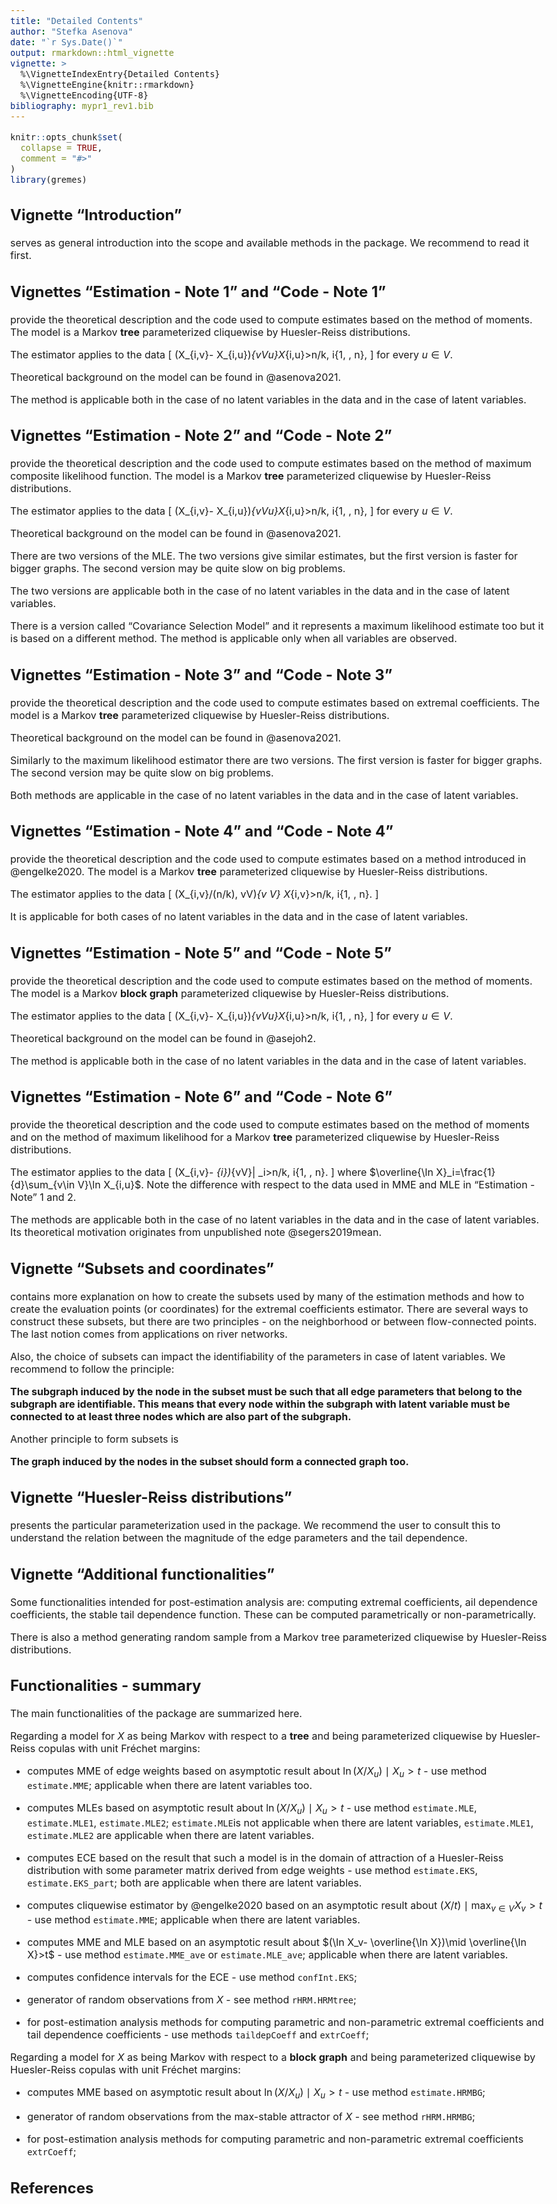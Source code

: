 ---
title: "Detailed Contents"
author: "Stefka Asenova"
date: "`r Sys.Date()`"
output: rmarkdown::html_vignette
vignette: >
  %\VignetteIndexEntry{Detailed Contents}
  %\VignetteEngine{knitr::rmarkdown}
  %\VignetteEncoding{UTF-8}
bibliography: mypr1_rev1.bib
---


<style type="text/css">
  body{
  font-size: 12pt;
  max-width: 1000px;
  margin-left: auto;
  margin-right: auto;
}
</style>

```{r setup, include = FALSE}
knitr::opts_chunk$set(
  collapse = TRUE,
  comment = "#>"
)
library(gremes)

```


## Vignette "Introduction"
serves as general introduction into the scope and available methods in the package. We recommend to read it first. 

## Vignettes "Estimation - Note 1" and "Code - Note 1" 
provide the theoretical description and the code used to compute estimates based on the method of moments. The model is a Markov **tree** parameterized cliquewise by Huesler-Reiss distributions. 

The estimator applies to the data 
\[
(\ln X_{i,v}- \ln X_{i,u})_{v\in V\setminus u}\mid X_{i,u}>n/k, \qquad i\in \{1, \ldots, n\},
\]
for every $u\in V$.

Theoretical background on the model can be found in @asenova2021. 

The method is applicable both in the case of no latent variables in the data and in the case of latent variables.

## Vignettes "Estimation - Note 2" and "Code - Note 2"
provide the theoretical description and the code used to compute estimates based on the method of maximum composite likelihood function. The model is a Markov **tree** parameterized cliquewise by Huesler-Reiss distributions.    

The estimator applies to the data 
\[
(\ln X_{i,v}- \ln X_{i,u})_{v\in V\setminus u}\mid X_{i,u}>n/k, \qquad i\in \{1, \ldots, n\},
\]
for every $u\in V$.


Theoretical background on the model can be found in @asenova2021. 

There are two versions of the MLE. The two versions give similar estimates, but the first version is faster for bigger graphs. The second version may be quite slow on big problems. 

The two versions are applicable both in the case of no latent variables in the data and in the case of latent variables.

There is a version called "Covariance Selection Model" and it represents a maximum likelihood estimate too but it is based on a different method. The method is applicable only when all variables are observed. 

## Vignettes "Estimation - Note 3" and "Code - Note 3"
provide the theoretical description and the code used to compute estimates based on extremal coefficients. The model is a Markov **tree** parameterized cliquewise by Huesler-Reiss distributions.    

Theoretical background on the model can be found in @asenova2021. 

Similarly to the maximum likelihood estimator there are two versions. The first version is faster for bigger graphs. The second version may be quite slow on big problems. 

Both methods are applicable in the case of no latent variables in the data and in the case of latent variables.

## Vignettes "Estimation - Note 4" and "Code - Note 4"
provide the theoretical description and the code used to compute estimates based on a method introduced in @engelke2020. The model is a Markov **tree** parameterized cliquewise by Huesler-Reiss distributions.  

The estimator applies to the data 
\[
\Big(X_{i,v}/(n/k), v\in V\Big)\mid \max_{v \in V} X_{i,v}>n/k, \qquad i\in \{1, \ldots, n\}.
\]

It is applicable for both cases of no latent variables in the data and in the case of latent variables. 
<!--See Vignettes "Application - Danube" and "Application Seine" for examples.-->

## Vignettes "Estimation - Note 5" and "Code - Note 5"
provide the theoretical description and the code used to compute estimates based on the method of moments. The model is a Markov **block graph** parameterized cliquewise by Huesler-Reiss distributions.

The estimator applies to the data 
\[
(\ln X_{i,v}- \ln X_{i,u})_{v\in V\setminus u}\mid X_{i,u}>n/k, \qquad i\in \{1, \ldots, n\},
\]
for every $u\in V$.

Theoretical background on the model can be found in @asejoh2. 

The method is applicable both in the case of no latent variables in the data and in the case of latent variables.

## Vignettes "Estimation - Note 6" and "Code - Note 6"
provide the theoretical description and the code used to compute estimates based on the method of moments and on the method of maximum likelihood for a Markov **tree** parameterized cliquewise by Huesler-Reiss distributions. 

The estimator applies to the data 
\[
(\ln X_{i,v}- \overline{\ln X}_{i})_{v\in V}\Big| \overline{\ln X}_i>n/k, 
\qquad i\in \{1, \ldots, n\}.
\]
where $\overline{\ln X}_i=\frac{1}{d}\sum_{v\in V}\ln X_{i,u}$. Note the difference with respect to the data used in MME and MLE in "Estimation - Note" 1 and 2. 

The methods are applicable both in the case of no latent variables in the data and in the case of latent variables. Its theoretical motivation originates from unpublished note @segers2019mean.

## Vignette "Subsets and coordinates"
contains more explanation on how to create the subsets used by many of the estimation methods and how to create the evaluation points (or coordinates) for the extremal coefficients estimator. There are several ways to construct these subsets, but there are two principles - on the neighborhood or between flow-connected points. The last notion comes from applications on river networks. 

Also, the choice of subsets can impact the identifiability of the parameters in case of latent variables. We recommend to follow the principle:

**The subgraph induced by the node in the subset must be such that all edge parameters that belong to the subgraph are identifiable. This means that every node within the subgraph with latent variable must be connected to at least three nodes which are also part of the subgraph.**  


Another principle to form subsets is 

**The graph induced by the nodes in the subset should form a connected graph too.**

## Vignette "Huesler-Reiss distributions" 
presents the particular parameterization used in the package. We recommend the user to consult this to understand the relation between the magnitude of the edge parameters and the tail dependence.


<!--## Vignette "Application Danube"
presents some estimation methods on real data, water levels of Danube. The dataset was originally used in @asadi and later on in @engelke2020. For more description on the data please consult these two papers.

We illustrate some post-estimation analysis, such as computing extremal coefficients or tail dependence coefficients. 

## Vignette "Application Seine"
presents some estimation methods on real data, water levels of Seine, France. The dataset is described in detail in @asenova2021. 

We show how to compute confidence intervals for the extremal coefficients estimator.
-->

## Vignette "Additional functionalities"

Some functionalities intended for post-estimation analysis are: computing extremal coefficients, ail dependence coefficients, the stable tail dependence function. These can be computed parametrically or non-parametrically.

There is also a method generating random sample from a Markov tree parameterized cliquewise by Huesler-Reiss distributions.


## Functionalities - summary

The main functionalities of the package are summarized here.

Regarding a model for $X$ as being Markov with respect to a **tree** and being parameterized cliquewise by Huesler-Reiss copulas with unit Fréchet margins: 

- computes MME of edge weights based on asymptotic result about $\ln (X/X_u)\mid X_u>t$ - use method `estimate.MME`; applicable when there are latent variables too. 

- computes MLEs based on asymptotic result about $\ln (X/X_u)\mid X_u>t$ - use method `estimate.MLE`, `estimate.MLE1`, `estimate.MLE2`; `estimate.MLE`is not applicable when there are latent variables, `estimate.MLE1`, `estimate.MLE2` are applicable when there are latent variables.

- computes ECE based on the result that such a model is in the domain of attraction of a Huesler-Reiss distribution with some parameter matrix derived from edge weights - use method `estimate.EKS`, `estimate.EKS_part`; both are applicable when there are latent variables. 

- computes cliquewise estimator by @engelke2020 based on an asymptotic result about $(X/t)\mid \max_{v\in V}X_v>t$ - use method `estimate.MME`; applicable when there are latent variables.

- computes MME and MLE based on an asymptotic result about $(\ln X_v- \overline{\ln X})\mid \overline{\ln X}>t$ - use method `estimate.MME_ave` or `estimate.MLE_ave`; applicable when there are latent variables.

- computes confidence intervals for the ECE - use method `confInt.EKS`;

- generator of random observations from $X$ - see method `rHRM.HRMtree`;

- for post-estimation analysis methods for computing parametric and non-parametric extremal coefficients and tail dependence coefficients - use methods `taildepCoeff` and `extrCoeff`;


Regarding a model for $X$ as being Markov with respect to a **block graph** and being parameterized cliquewise by Huesler-Reiss copulas with unit Fréchet margins: 

- computes MME based on asymptotic result about $\ln (X/X_u)\mid X_u>t$ - use method `estimate.HRMBG`;

- generator of random observations from the max-stable attractor of $X$ - see method `rHRM.HRMBG`;

- for post-estimation analysis methods for computing parametric and non-parametric extremal coefficients `extrCoeff`;



## References


